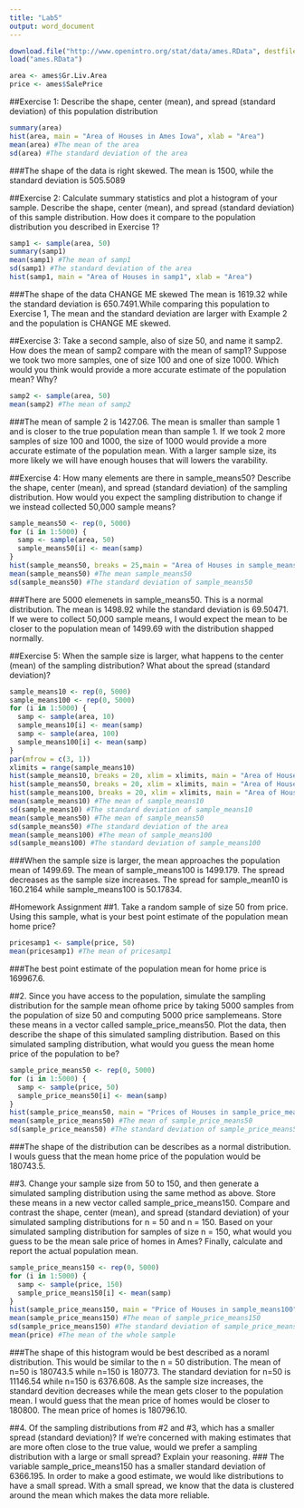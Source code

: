---
title: "Lab5"
output: word_document
---

```{r}
download.file("http://www.openintro.org/stat/data/ames.RData", destfile = "ames.RData")
load("ames.RData")

area <- ames$Gr.Liv.Area
price <- ames$SalePrice

```
##Exercise 1: Describe the shape, center (mean), and spread (standard deviation) of this population distribution


```{r, cache = TRUE}
summary(area)
hist(area, main = "Area of Houses in Ames Iowa", xlab = "Area")
mean(area) #The mean of the area
sd(area) #The standard deviation of the area
```

###The shape of the data is right skewed.  The mean is 1500, while the standard deviation is 505.5089 


##Exercise 2: Calculate summary statistics and plot a histogram of your sample. Describe the shape, center (mean), and spread (standard deviation) of this sample distribution. How does it compare to the population distribution you described in Exercise 1? 
```{r, cache = TRUE}
samp1 <- sample(area, 50)
summary(samp1)
mean(samp1) #The mean of samp1
sd(samp1) #The standard deviation of the area
hist(samp1, main = "Area of Houses in samp1", xlab = "Area")
```

###The shape of the data CHANGE ME skewed  The mean is 1619.32 while the standard deviation is 650.7491.While comparing this population to Exercise 1, The mean and the standard deviation are larger with Example 2 and the population is CHANGE ME skewed.

##Exercise 3: Take a second sample, also of size 50, and name it samp2. How does the mean of samp2 compare with the mean of samp1? Suppose we took two more samples, one of size 100 and one of size 1000. Which would you think would provide a more accurate estimate of the population mean? Why?
```{r, cache = TRUE}
samp2 <- sample(area, 50)
mean(samp2) #The mean of samp2
```
###The mean of sample 2 is 1427.06.  The mean is smaller than sample 1 and is closer to the true population mean than sample 1. If we took 2 more samples of size 100 and 1000, the size of 1000 would provide a more accurate estimate of the population mean.  With a larger sample size, its more likely we will have enough houses that will lowers the varability.

##Exercise 4: How many elements are there in sample_means50? Describe the shape, center (mean), and spread (standard deviation) of the sampling distribution. How would you expect the sampling distribution to change if we instead collected 50,000 sample means?
```{r, cache = TRUE}
sample_means50 <- rep(0, 5000)
for (i in 1:5000) {
  samp <- sample(area, 50)
  sample_means50[i] <- mean(samp)
}
hist(sample_means50, breaks = 25,main = "Area of Houses in sample_means50", xlab = "Area")
mean(sample_means50) #The mean sample_means50
sd(sample_means50) #The standard deviation of sample_means50
```
###There are 5000 elemenets in sample_means50. This is a normal distribution.  The mean is 1498.92 while the standard deviation is 69.50471.  If we were to collect 50,000 sample means, I would expect the mean to be closer to the population mean of 1499.69 with the distribution shapped normally.

##Exercise 5: When the sample size is larger, what happens to the center (mean) of the sampling distribution? What about the spread (standard deviation)?
```{r, cache = TRUE}

sample_means10 <- rep(0, 5000) 
sample_means100 <- rep(0, 5000) 
for (i in 1:5000) {
  samp <- sample(area, 10)
  sample_means10[i] <- mean(samp)
  samp <- sample(area, 100)
  sample_means100[i] <- mean(samp)
}
par(mfrow = c(3, 1))
xlimits = range(sample_means10)
hist(sample_means10, breaks = 20, xlim = xlimits, main = "Area of Houses in sample_means10", xlab = "Area")
hist(sample_means50, breaks = 20, xlim = xlimits, main = "Area of Houses in sample_means50", xlab = "Area")
hist(sample_means100, breaks = 20, xlim = xlimits, main = "Area of Houses in sample_means100", xlab = "Area")
mean(sample_means10) #The mean of sample_means10
sd(sample_means10) #The standard deviation of sample_means10
mean(sample_means50) #The mean of sample_means50
sd(sample_means50) #The standard deviation of the area 
mean(sample_means100) #The mean of sample_means100
sd(sample_means100) #The standard deviation of sample_means100
```

###When the sample size is larger, the mean approaches the population mean of 1499.69.  The mean of sample_means100 is 1499.179.  The spread decreases as the sample size increases.  The spread for sample_mean10 is 160.2164 while sample_means100 is 50.17834.


#Homework Assignment
##1. Take a random sample of size 50 from price. Using this sample, what is your best point estimate of the population mean home price?
```{r, cache = TRUE}
pricesamp1 <- sample(price, 50)
mean(pricesamp1) #The mean of pricesamp1
```
###The best point estimate of the population mean for home price is 169967.6.

##2.  Since you have access to the population, simulate the sampling distribution for the sample mean ofhome price by taking 5000 samples from the population of size 50 and computing 5000 price samplemeans. Store these means in a vector called sample_price_means50. Plot the data, then describe the shape of this simulated sampling distribution. Based on this simulated sampling distribution, what would you guess the mean home price of the population to be?
```{r, cache = TRUE}
sample_price_means50 <- rep(0, 5000)
for (i in 1:5000) {
  samp <- sample(price, 50)
  sample_price_means50[i] <- mean(samp)
}
hist(sample_price_means50, main = "Prices of Houses in sample_price_means50", xlab = "Price")
mean(sample_price_means50) #The mean of sample_price_means50
sd(sample_price_means50) #The standard deviation of sample_price_means50
```
###The shape of the distribution can be describes as a normal distribution.  I wouls guess that the mean home price of the population would be 180743.5.

##3.  Change your sample size from 50 to 150, and then generate a simulated sampling distribution using the same method as above. Store these means in a new vector called sample_price_means150. Compare and contrast the shape, center (mean), and spread (standard deviation) of your simulated sampling distributions for n = 50 and n = 150. Based on your simulated sampling distribution for samples of size n = 150, what would you guess to be the mean sale price of homes in Ames? Finally, calculate and report the actual population mean.
```{r, cache = TRUE}
sample_price_means150 <- rep(0, 5000)
for (i in 1:5000) {
  samp <- sample(price, 150)
  sample_price_means150[i] <- mean(samp)
}
hist(sample_price_means150, main = "Price of Houses in sample_means100", xlab = "Price")
mean(sample_price_means150) #The mean of sample_price_means150
sd(sample_price_means150) #The standard deviation of sample_price_means150
mean(price) #The mean of the whole sample
```
###The shape of this histogram would be best described as a noraml distribution.  This would be similar to the n = 50 distribution.  The mean of n=50 is 180743.5 while n=150 is 180773.  The standard deviation for n=50 is 11146.54 while n=150 is 6376.608.  As the sample size increases, the standard devition decreases while the mean gets closer to the population mean.  I would guess that the mean price of homes would be closer to 180800.  The mean price of homes is 180796.10.

##4.  Of the sampling distributions from #2 and #3, which has a smaller spread (standard deviation)? If we're concerned with making estimates that are more often close to the true value, would we prefer a sampling distribution with a large or small spread? Explain your reasoning.
### The variable sample_price_means150 has a smaller standard deviation of 6366.195.  In order to make a good estimate, we would like distributions to have a small spread.  With a small spread, we know that the data is clustered around the mean which makes the data more reliable.